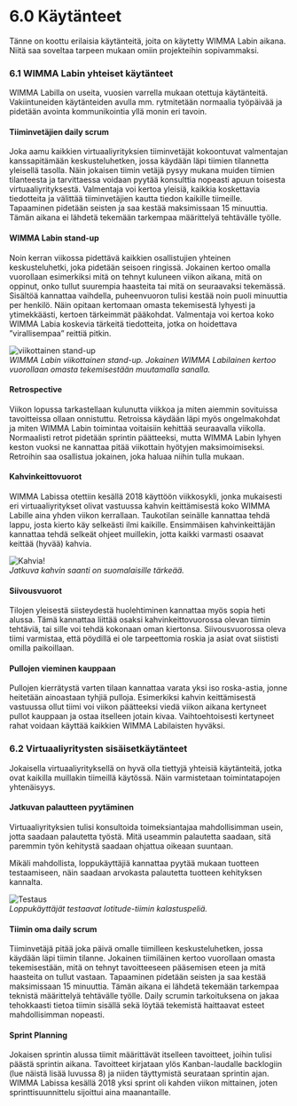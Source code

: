 # 6.0 Käytänteet

Tänne on koottu erilaisia käytänteitä, joita on käytetty WIMMA Labin aikana. Niitä saa soveltaa tarpeen mukaan omiin projekteihin sopivammaksi.

### 6.1 WIMMA Labin yhteiset käytänteet

WIMMA Labilla on useita, vuosien varrella mukaan otettuja käytänteitä. Vakiintuneiden käytänteiden avulla mm. rytmitetään normaalia työpäivää ja pidetään avointa kommunikointia yllä monin eri tavoin.

#### Tiiminvetäjien daily scrum
Joka aamu kaikkien virtuaaliyrityksien tiiminvetäjät kokoontuvat valmentajan kanssapitämään keskusteluhetken, jossa käydään läpi tiimien tilannetta yleisellä tasolla. Näin jokaisen tiimin vetäjä pysyy mukana muiden tiimien tilanteesta ja tarvittaessa voidaan pyytää konsulttia nopeasti apuun toisesta virtuaaliyrityksestä. Valmentaja voi kertoa yleisiä, kaikkia koskettavia tiedotteita ja välittää tiiminvetäjien kautta tiedon kaikille tiimeille. Tapaaminen pidetään seisten ja saa kestää maksimissaan 15 minuuttia. Tämän aikana ei lähdetä tekemään tarkempaa määrittelyä tehtävälle työlle.

#### WIMMA Labin stand-up
Noin kerran viikossa pidettävä kaikkien osallistujien yhteinen keskusteluhetki, joka pidetään seisoen ringissä. Jokainen kertoo omalla vuorollaan esimerkiksi mitä on tehnyt kuluneen viikon aikana, mitä on oppinut, onko tullut suurempia haasteita tai mitä on seuraavaksi tekemässä. Sisältöä kannattaa vaihdella, puheenvuoron tulisi kestää noin puoli minuuttia per henkilö. Näin opitaan kertomaan omasta tekemisestä lyhyesti ja ytimekkäästi, kertoen tärkeimmät pääkohdat. Valmentaja voi kertoa koko WIMMA Labia koskevia tärkeitä tiedotteita, jotka on hoidettava ”virallisempaa” reittiä pitkin.

![viikottainen stand-up](../images/image014.jpg)  
*WIMMA Labin viikottainen stand-up. Jokainen WIMMA Labilainen kertoo vuorollaan omasta tekemisestään muutamalla sanalla.*

#### Retrospective
Viikon lopussa tarkastellaan kulunutta viikkoa ja miten aiemmin sovituissa tavoitteissa ollaan onnistuttu. Retroissa käydään läpi myös ongelmakohdat ja miten WIMMA Labin toimintaa voitaisiin kehittää seuraavalla viikolla. Normaalisti retrot pidetään sprintin päätteeksi, mutta WIMMA Labin lyhyen keston vuoksi ne kannattaa pitää viikottain hyötyjen maksimoimiseksi. Retroihin saa osallistua jokainen, joka haluaa niihin tulla mukaan.

#### Kahvinkeittovuorot
WIMMA Labissa otettiin kesällä 2018 käyttöön viikkosykli, jonka mukaisesti eri virtuaaliyritykset olivat vastuussa kahvin keittämisestä koko WIMMA Labille aina yhden viikon kerrallaan. Taukotilan seinälle kannattaa tehdä lappu, josta kierto käy selkeästi ilmi kaikille. Ensimmäisen kahvinkeittäjän kannattaa tehdä selkeät ohjeet muillekin, jotta kaikki varmasti osaavat keittää (hyvää) kahvia.

![Kahvia!](../images/image015.jpg)  
*Jatkuva kahvin saanti on suomalaisille tärkeää.*

#### Siivousvuorot
Tilojen yleisestä siisteydestä huolehtiminen kannattaa myös sopia heti alussa. Tämä kannattaa liittää osaksi kahvinkeittovuorossa olevan tiimin tehtäviä, tai sille voi tehdä kokonaan oman kiertonsa. Siivousvuorossa oleva tiimi varmistaa, että pöydillä ei ole tarpeettomia roskia ja asiat ovat siististi omilla paikoillaan.

#### Pullojen vieminen kauppaan
Pullojen kierrätystä varten tilaan kannattaa varata yksi iso roska-astia, jonne heitetään ainoastaan tyhjiä pulloja. Esimerkiksi kahvin keittämisestä vastuussa ollut tiimi voi viikon päätteeksi viedä viikon aikana kertyneet pullot kauppaan ja ostaa itselleen jotain kivaa. Vaihtoehtoisesti kertyneet rahat voidaan käyttää kaikkien WIMMA Labilaisten hyväksi.

### 6.2 Virtuaaliyritysten sisäisetkäytänteet
Jokaisella virtuaaliyrityksellä on hyvä olla tiettyjä yhteisiä käytänteitä, jotka ovat kaikilla muillakin tiimeillä käytössä. Näin varmistetaan toimintatapojen yhtenäisyys.

#### Jatkuvan palautteen pyytäminen
Virtuaaliyrityksien tulisi konsultoida toimeksiantajaa mahdollisimman usein, jotta saadaan palautetta työstä. Mitä useammin palautetta saadaan, sitä paremmin työn kehitystä saadaan ohjattua oikeaan suuntaan.

Mikäli mahdollista, loppukäyttäjiä kannattaa pyytää mukaan tuotteen testaamiseen, näin saadaan arvokasta palautetta tuotteen kehityksen kannalta.

![Testaus](../images/image016.jpg)  
*Loppukäyttäjät testaavat Iotitude-tiimin kalastuspeliä.*

#### Tiimin oma daily scrum
Tiiminvetäjä pitää joka päivä omalle tiimilleen keskusteluhetken, jossa käydään läpi tiimin tilanne. Jokainen tiimiläinen kertoo vuorollaan omasta tekemisestään, mitä on tehnyt tavoitteeseen pääsemisen eteen ja mitä haasteita on tullut vastaan. Tapaaminen pidetään seisten ja saa kestää maksimissaan 15 minuuttia. Tämän aikana ei lähdetä tekemään tarkempaa teknistä määrittelyä tehtävälle työlle. Daily scrumin tarkoituksena on jakaa tehokkaasti tietoa tiimin sisällä sekä löytää tekemistä haittaavat esteet mahdollisimman nopeasti.

#### Sprint Planning
Jokaisen sprintin alussa tiimit määrittävät itselleen tavoitteet, joihin tulisi päästä sprintin aikana. Tavoitteet kirjataan ylös Kanban-laudalle backlogiin (lue näistä lisää luvussa 8) ja niiden täyttymistä seurataan sprintin ajan. WIMMA Labissa kesällä 2018 yksi sprint oli kahden viikon mittainen, joten sprinttisuunnittelu sijoittui aina maanantaille.
